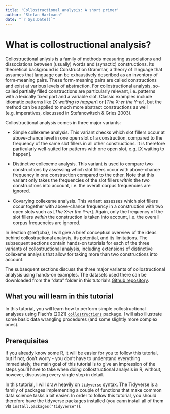 ```yaml
---
title: 'Collostructional analysis: A short primer'
author: "Stefan Hartmann"
date: "`r Sys.Date()`"
---
```



# What is collostructional analysis?

Collostructional anlysis is a family of methods measuring associations and dissociations between (usually) words and (synactic) constructions. Its theoretical background is Construction Grammar, a theory of language that assumes that language can be exhaustively described as an inventory of form-meaning pairs. These form-meaning pairs are called constructions and exist at various levels of abstraction. For collostructional analysis, so-called partially filled constructions are particularly relevant, i.e. patterns with a lexically fixed part and a variable slot. Classic examples include idiomatic patterns like [X *waiting to happen*] or [*The* X-*er the* Y-*er*], but the method can be applied to much more abstract constructions as well (e.g. imperatives, discussed in Stefanowitsch & Gries 2003).

Collostructional analysis comes in three major variants:

- Simple collexeme analysis. This variant checks which slot fillers occur at above-chance level in one open slot of a construction, compared to the frequency of the same slot fillers in all other constructions. It is therefore particularly well-suited for patterns with one open slot, e.g. [X waiting to happen].

- Distinctive collexeme analysis. This variant is used to compare two constructions by assessing which slot fillers occur with above-chance frequency in one construction compared to the other. Note that this variant only takes the frequencies of the slot fillers *within* the two constructions into account, i.e. the overall corpus frequencies are ignored.

- Covarying collexeme analysis. This variant assesses which slot fillers occur together with above-chance frequency in a construction with two open slots such as [*The* X-*er the* Y-*er*]. Again, only the frequency of the slot fillers  *within* the construction is taken into account, i.e. the overall corpus frequencies are ignored.

In Section \@ref{cba}, I will give a brief conceptual overview of the ideas behind collostructional analysis, its potential, and its limitations. The subsequent sections contain hands-on tutorials for each of the three variants of collostructional analysis, including extensions of distinctive collexeme analysis that allow for taking more than two constructions into account.

The subsequent sections discuss the three major variants of collostructional analysis using hands-on examples. The datasets used there can be downloaded from the "data" folder in this tutorial's [Github repository](https://github.com/empirical-linguistics/collostructions-tutorial/tree/main/data).


## What you will learn in this tutorial

In this tutorial, you will learn how to perform simple collostructional analyses using Flach's (2021) [`collostructions`](https://sfla.ch/collostructions/) package. I will also illustrate some basic data wrangling procedures (and some slightly more complex ones). 


## Prerequisites

If you already know some R, it will be easier for you to follow this tutorial, but if not, don't worry - you don't have to understand everything immediately, the main goal of this tutorial is to give an impression of the steps you'll have to take when doing collostructional analysis in R, without, however, discussing every single step in detail. 

In this tutorial, I will draw heavily on [`tidyverse`](https://www.tidyverse.org/) syntax. The Tidyverse is a family of packages implementing a couple of functions that make common data science tasks a bit easier. In order to follow this tutorial, you should therefore have the tidyverse packages installed (you cann install all of them via `install.packages("tidyverse")`).